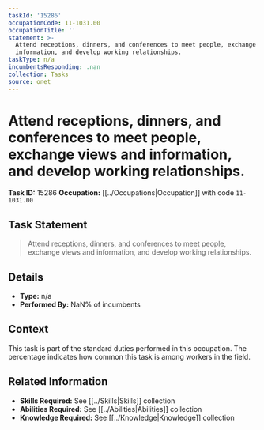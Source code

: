 ```yaml
---
taskId: '15286'
occupationCode: 11-1031.00
occupationTitle: ''
statement: >-
  Attend receptions, dinners, and conferences to meet people, exchange views and
  information, and develop working relationships.
taskType: n/a
incumbentsResponding: .nan
collection: Tasks
source: onet
---
```

# Attend receptions, dinners, and conferences to meet people, exchange views and information, and develop working relationships.

**Task ID:** 15286
**Occupation:** [[../Occupations|Occupation]] with code `11-1031.00`

## Task Statement

> Attend receptions, dinners, and conferences to meet people, exchange views and information, and develop working relationships.

## Details

- **Type:** n/a
- **Performed By:** NaN% of incumbents

## Context

This task is part of the standard duties performed in this occupation. The percentage indicates how common this task is among workers in the field.

## Related Information

- **Skills Required:** See [[../Skills|Skills]] collection
- **Abilities Required:** See [[../Abilities|Abilities]] collection
- **Knowledge Required:** See [[../Knowledge|Knowledge]] collection
